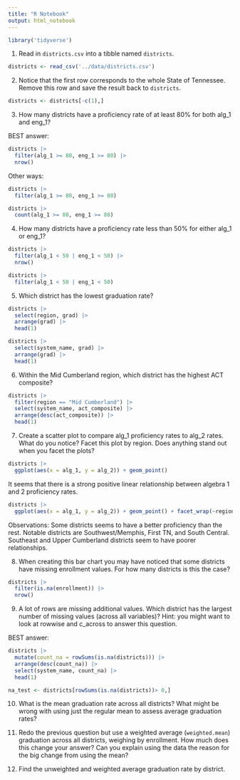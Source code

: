 ```yaml
---
title: "R Notebook"
output: html_notebook
---
```


```r
library('tidyverse')
```

1. Read in `districts.csv` into a tibble named `districts`.

```r
districts <- read_csv('../data/districts.csv')
```

2. Notice that the first row corresponds to the whole State of Tennessee. Remove this row and save the result back to `districts`.

```r
districts <- districts[-c(1),]
```

3. How many districts have a proficiency rate of at least 80% for both alg_1 and eng_1?

BEST answer:
```r
districts |> 
  filter(alg_1 >= 80, eng_1 >= 80) |> 
  nrow()
```

Other ways:
```r
districts |>
  filter(alg_1 >= 80, eng_1 >= 80)
```
```r
districts |> 
  count(alg_1 >= 80, eng_1 >= 80)
```

4. How many districts have a proficiency rate less than 50% for either alg_1 or eng_1?

```r
districts |> 
  filter(alg_1 < 50 | eng_1 < 50) |> 
  nrow()
```

```r
districts |> 
  filter(alg_1 < 50 | eng_1 < 50)
```

5. Which district has the lowest graduation rate?

```r
districts |> 
  select(region, grad) |> 
  arrange(grad) |> 
  head(1)
```

```r
districts |> 
  select(system_name, grad) |> 
  arrange(grad) |> 
  head(1)
```


6. Within the Mid Cumberland region, which district has the highest ACT composite?

```r
districts |> 
  filter(region == "Mid Cumberland") |> 
  select(system_name, act_composite) |> 
  arrange(desc(act_composite)) |> 
  head(1)
```

7. Create a scatter plot to compare alg_1 proficiency rates to alg_2 rates. What do you notice? Facet this plot by region. Does anything stand out when you facet the plots?

```r
districts |> 
  ggplot(aes(x = alg_1, y = alg_2)) + geom_point()
```

It seems that there is a strong positive linear relationship between algebra 1 and 2 proficiency rates. 

```r
districts |> 
  ggplot(aes(x = alg_1, y = alg_2)) + geom_point() + facet_wrap(~region)
```

Observations: Some districts seems to have a better proficiency than the rest. Notable districts are Southwest/Memphis, First TN, and South Central. Southeast and Upper Cumberland districts seem to have poorer relationships. 

8. When creating this bar chart you may have noticed that some districts have missing enrollment values. For how many districts is this the case?


```r
districts |> 
  filter(is.na(enrollment)) |> 
  nrow()
```

9. A lot of rows are missing additional values. Which district has the largest number of missing values (across all variables)? Hint: you might want to look at rowwise and c_across to answer this question.

BEST answer: 

```r
districts |> 
  mutate(count_na = rowSums(is.na(districts))) |> 
  arrange(desc(count_na)) |> 
  select(system_name, count_na) |> 
  head(1)
```

```r
na_test <- districts[rowSums(is.na(districts))> 0,] 
```

10. What is the mean graduation rate across all districts? What might be wrong with using just the regular mean to assess average graduation rates?

11. Redo the previous question but use a weighted average (`weighted.mean`) graduation across all districts, weighing by enrollment. How much does this change your answer? Can you explain using the data the reason for the big change from using the mean?

12. Find the unweighted and weighted average graduation rate by district.